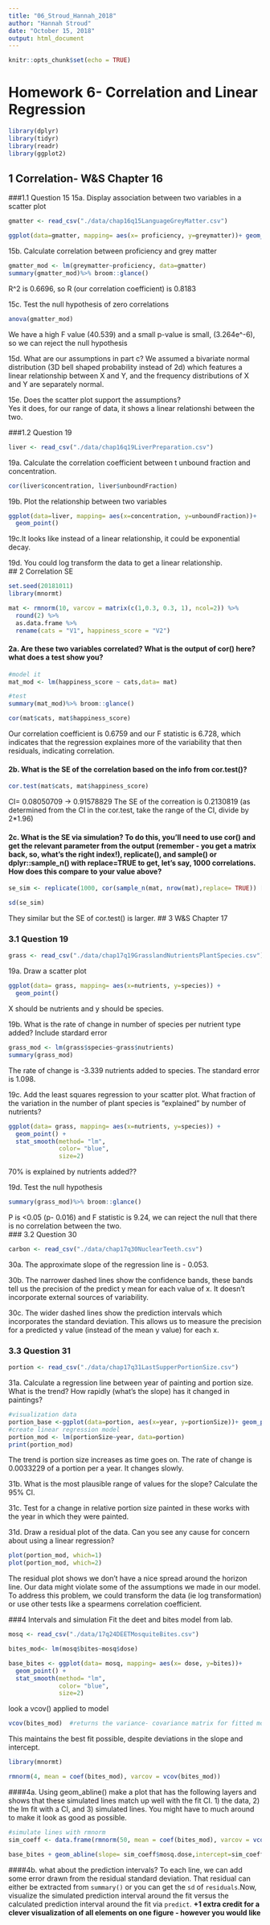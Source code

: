 ```yaml
---
title: "06_Stroud_Hannah_2018"
author: "Hannah Stroud"
date: "October 15, 2018"
output: html_document
---
```


```r
knitr::opts_chunk$set(echo = TRUE)
```

# Homework 6- Correlation and Linear Regression 

```r
library(dplyr)
library(tidyr)
library(readr)
library(ggplot2)
```
## 1 Correlation- W&S Chapter 16  

###1.1 Question 15
15a. Display association between two variables in a scatter plot
```r
gmatter <- read_csv("./data/chap16q15LanguageGreyMatter.csv")

ggplot(data=gmatter, mapping= aes(x= proficiency, y=greymatter))+ geom_point()
```
15b. Calculate correlation between proficiency and grey matter
```r
gmatter_mod <- lm(greymatter~proficiency, data=gmatter)
summary(gmatter_mod)%>% broom::glance()
```
R^2 is 0.6696, so R (our correlation coefficient) is 0.8183  

15c. Test the null hypothesis of zero correlations
```r
anova(gmatter_mod)
```
We have a high F value (40.539) and a small p-value is small, (3.264e^-6), so we can reject the null hypothesis  

15d. What are our assumptions in part c?
We assumed a bivariate normal distribution (3D bell shaped probability instead of 2d) which features a linear relationship between X and Y, and the frequency distributions of X and Y are separately normal.  

15e. Does the scatter plot support the assumptions?  
Yes it does, for our range of data, it shows a linear relationshi between the two.  

###1.2 Question 19  
```r
liver <- read_csv("./data/chap16q19LiverPreparation.csv")
```
19a. Calculate the correlation coefficient between t unbound fraction and concentration. 
```r
cor(liver$concentration, liver$unboundFraction)
```
19b. Plot the relationship between two variables 
```r
ggplot(data=liver, mapping= aes(x=concentration, y=unboundFraction))+
  geom_point()

```
19c.It looks like instead of a linear relationship, it could be exponential decay.  

19d. You could log transform the data to get a linear relationship.  
## 2 Correlation SE
```r
set.seed(20181011)
library(mnormt)

mat <- rmnorm(10, varcov = matrix(c(1,0.3, 0.3, 1), ncol=2)) %>%
  round(2) %>%
  as.data.frame %>%
  rename(cats = "V1", happiness_score = "V2")
```
#### 2a. Are these two variables correlated? What is the output of cor() here? what does a test show you?

```r
#model it
mat_mod <- lm(happiness_score ~ cats,data= mat)

#test 
summary(mat_mod)%>% broom::glance()

cor(mat$cats, mat$happiness_score)
```
Our correlation coefficient is 0.6759  and our F statistic is 6.728, which indicates that the regression explaines more of the variability that then residuals, indicating correlation.  

#### 2b. What is the SE of the correlation based on the info from cor.test()?  
```r
cor.test(mat$cats, mat$happiness_score)
```
CI= 0.08050709 -> 0.91578829
The SE of the correation is 0.2130819 (as determined from the CI in the cor.test, take the range of the CI, divide by 2*1.96)   

#### 2c. What is the SE via simulation? To do this, you’ll need to use cor() and get the relevant parameter from the output (remember - you get a matrix back, so, what’s the right index!), replicate(), and sample() or  dplyr::sample_n() with replace=TRUE to get, let’s say, 1000 correlations. How does this compare to your value above?  
```r
se_sim <- replicate(1000, cor(sample_n(mat, nrow(mat),replace= TRUE)) [1,2]) 

sd(se_sim)
```
They similar but the SE of cor.test() is larger. 
## 3 W&S Chapter 17

### 3.1 Question 19  
```r
grass <- read_csv("./data/chap17q19GrasslandNutrientsPlantSpecies.csv")
```
19a. Draw a scatter plot 
```r
ggplot(data= grass, mapping= aes(x=nutrients, y=species)) +
  geom_point()
```
X should be nutrients and y should be species.  

19b. What is the rate of change in number of species per nutrient type added? Include stardard error
```r
grass_mod <- lm(grass$species~grass$nutrients)
summary(grass_mod)
```
The rate of change is -3.339 nutrients added to species. The standard error is 1.098.  

19c. Add the least squares regression to your scatter plot. What fraction of the variation in the number of plant species is "explained" by number of nutrients?  
```r
ggplot(data= grass, mapping= aes(x=nutrients, y=species)) +
  geom_point() +
  stat_smooth(method= "lm", 
              color= "blue", 
              size=2)
```
70% is explained by nutrients added??

19d. Test the null hypothesis
```r
summary(grass_mod)%>% broom::glance()
```
P is <0.05 (p- 0.016) and F statistic is 9.24, we can reject the null that there is no correlation between the two.  
### 3.2 Question 30
```r
carbon <- read_csv("./data/chap17q30NuclearTeeth.csv")
```
30a. The approximate slope of the regression line is - 0.053.    

30b. The narrower dashed lines show the confidence bands, these bands tell us the precision of the predict y mean for each value of x. It doesn't incorporate external sources of variability. 

30c. The wider dashed lines show the prediction intervals which incorporates the standard deviation. This allows us to measure the precision for a predicted y value (instead of the mean y value) for each x.  

### 3.3 Question 31  
```r
portion <- read_csv("./data/chap17q31LastSupperPortionSize.csv")
```
31a. Calculate a regression line between year of painting and portion size. What is the trend? How rapidly (what's the slope) has it changed in paintings?
```r
#visualization data
portion_base <-ggplot(data=portion, aes(x=year, y=portionSize))+ geom_point()
#create linear regression model
portion_mod <- lm(portionSize~year, data=portion)
print(portion_mod)
```
The trend is portion size increases as time goes on. The rate of change is 0.0033229 of a portion per a year. It changes slowly.  

31b. What is the most plausible range of values for the slope? Calculate the 95% CI. 


31c. Test for a change in relative portion size painted in these works with the year in which they were painted.  

31d. Draw a residual plot of the data. Can you see any cause for concern about using a linear regression?
```r
plot(portion_mod, which=1)
plot(portion_mod, which=2)
```
The residual plot shows we don't have a nice spread around the horizon line. Our data might violate some of the assumptions we made in our model. To address this problem, we could transform the data (ie log transformation) or use other tests like a spearmens correlation coefficient.  

###4 Intervals and simulation 
Fit the deet and bites model from lab. 
```r
mosq <- read_csv("./data/17q24DEETMosquiteBites.csv")

bites_mod<- lm(mosq$bites~mosq$dose)

base_bites <- ggplot(data= mosq, mapping= aes(x= dose, y=bites))+
  geom_point() +
  stat_smooth(method= "lm", 
              color= "blue", 
              size=2)
```
look a vcov() applied to model 
```r
vcov(bites_mod)  #returns the variance- covariance matrix for fitted model
```
 This maintains the best fit possible, despite deviations in the slope and intercept.  
```r
library(mnormt)

rmnorm(4, mean = coef(bites_mod), varcov = vcov(bites_mod))
``` 

####4a. Using geom_abline() make a plot that has the following layers and shows that these simulated lines match up well with the fit CI. 1) the data, 2) the lm fit with a CI, and 3) simulated lines. You might have to much around to make it look as good as possible. 

```r
#simulate lines with rmnorm 
sim_coeff <- data.frame(rmnorm(50, mean = coef(bites_mod), varcov = vcov(bites_mod)))

base_bites + geom_abline(slope= sim_coeff$mosq.dose,intercept=sim_coeff$X.Intercept., color="darkgreen", alpha=0.3)
```

####4b. what about the prediction intervals? To each line, we can add some error drawn from the residual standard deviation. That residual can either be extracted from `summary()` or you can get the `sd` of `residuals`.Now, visualize the simulated prediction interval around the fit versus the calculated prediction interval around the fit via `predict`. **+1 extra credit for a clever visualization of all elements on one figure - however you would like**

```r
```


